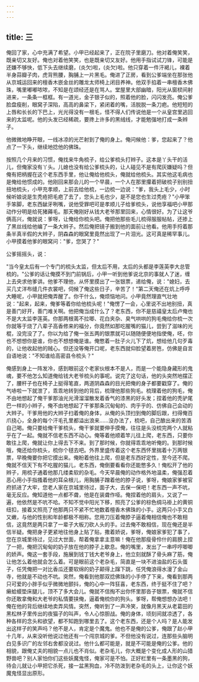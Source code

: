 ```yaml
---
---
---
```

title: 三
---




俺回了家，心中充满了希望。小甲已经起来了，正在院子里磨刀。他对着俺笑笑，既亲切又友好。俺也对着他笑笑，也是既亲切又友好。他用手指试试刀锋，可能是还嫌不够快，低下头去继续磨，(炎欠)啦，(炎欠)啦。他只穿着一件汗褐儿，裸着半身蒜瓣子肉，虎背熊腰，胸脯上一片黑毛。俺进了正房，看到公爹端坐在那张他从京城运回来的檀香木嵌金丝的雕龙太师椅上闭目养神。他双手掐着一串檀香木佛珠，嘴里嘟嘟哝哝，不知是在颂经还是在骂人。堂屋里大部幽暗，阳光从窗棂间射进来，一条条一框框。有一道光，金子银子似的，照着他的脸，闪闪发亮。俺公爹脸盘瘦削，眼窝子深陷，高高的鼻梁下，紧闭着的嘴，活脱脱一条刀疤。他短短的上唇和长长的下巴上，光光得没有一根毛，怪不得人们传说他是一个从皇宫里逃回来的太监呢。他的头发已经稀疏，要搀上许多的黑绒线，才能勉强地打成一条辫子。

他微微地睁开眼，一线冰凉的光芒射到了俺的身上。俺问候他：爹，您起来了？他点了一下头，继续地捻他的佛珠。

按照几个月来的习惯，俺找来牛角梳子，给公爹梳头打辫子。这本是丫头干的活儿，但俺家没有丫头。儿媳也没有给公爹梳头的，让人碰见不是有爬灰嫌疑吗？但俺有把柄握在这个老东西手里，他让俺给他梳头，俺就给他梳头。其实他这毛病也是俺给他惯成的。他刚回来那会儿的一个早晨，一个人在那里攥着把破梳子别别扭扭地梳头，小甲充孝顺，上前去给他梳，一边梳一边说："爹，我头上毛少，小时候听娘说是生秃疮把毛疤了去了，您头上毛也少，是不是您也生过秃疮？"小甲笨手笨脚，老东西龇牙咧嘴，说他受罪吧可是孝顺儿子给爹梳头，说他享福吧小甲那动作分明是给死猪薅毛。那天俺刚好从钱大老爷那里回来，心情很好。为了让这爷俩高兴，俺就说：爹呀，让俺给你梳头吧。俺把他那些毛儿梳得服服帖帖，还掺上了黑丝线给他编了一条大辫子。然后俺把镜子搬到他的面前让他看。他用手捋着那条半真半假的大辫子，阴森森的眼窝里竟然出现了一片泪光。这可真是稀罕事儿。小甲摸着他爹的眼窝问："爹，您哭了？"

公爹摇摇头，说：

"当今皇太后有一个专门的梳头太监，但太后不用，太后的头都是李莲英李大总管梳的。"公爹的话让俺摸不到门前锅后，小甲一听到他爹说北京的事就人了迷，缠上去央求他爹讲。他爹不理他，从怀里摸出了一张银票，递给俺，说："媳妇，去买几丈洋布缝几件衣裳吧，伺候了俺这些日子，辛苦了！"第二天俺还在炕上呼呼大睡呢，小甲就把俺弄醒了。你干什么，俺烦恼地问。小甲竟然理直气壮地说："起来，起来，俺爹等着你给他梳头呢！"俺愣了一会，心里说不出地别扭，真是善门好开，善门难关啊。他把俺当成什么了？老东西，你不是慈禧皇太后卢俺也不是大太监李莲英。你那两根蔫不拉唧、花白夹杂、臭气哄哄的狗毛俺给你梳一次你就等于烧了八辈子高香修来的福分，你竟然如那吃腥嘴的猫儿，尝到了滋味的光棍，没完没了了。你以为给了俺一张五两的银票就可以随随便便地指使俺，呸，你也不想想你是谁，你也不想想俺是谁。俺憋着一肚子火儿下了炕，想给他几句歹毒的，让他收起他的贼心。但还没等俺开口呢，老东西就仰脸望着房笆，仿佛是自言自语地说："不知谁给高密县令梳头？"

俺感到身上一阵发冷，感到眼前这个老家伙根本不是人，而是一个能隐身藏形的鬼魂，要不他怎么知道俺给钱大老爷梳头的事呢。说完了这句话，他的头突然地摆正了，腰杆子也在椅子上挺得笔直，两道阴森森的目光把俺的身子都要戳穿了。俺的气哧啦一下就泄了，乖乖地转到他的背后，梳理他那些狗毛。梳理着他的狗毛，俺不由地想起了俺干爹那油光光滑溜溜散发着香气的漆黑的好头发；捏着他的秃驴尾巴一样的小辫子，俺不由地想起了干爹那条沉甸甸的、肉乎乎的、仿佛自己会动的大辫子。干爹用他的大辫子扫着俺的身体，从俺的头顶扫到俺的脚后跟，扫得俺百爪挠心，全身的每个汗毛孔里都溢出浪来……没办法了，梳吧，自己酿出来的苦酒自己喝。俺只要给俺干爹梳头，俺干爹就要伸手摸俺，往往是头没梳完两个人就粘乎在了一起。俺就不信老东西不动心。俺等着他顺着竿儿往上爬，老东西，只要你敢往上爬，俺就让你上得去下不来。到了那时候，你就得乖乖地听俺的。到那时候哦，俺还给你梳头，梳你个毬去吧。外界里盛传着这个老东西怀里揣着十万两银票，早晚俺要你把它摸出来。俺盼着他往上爬，但是老东西好定性，至今还不爬。俺就不信天下有不吃腥的猫儿，老东西，俺倒要看看你还能憋多久！俺松开了他的辫子，用梳子通着他那几缕柔软的杂毛。今天早晨俺的动作格外地温柔，俺强忍着恶心用小手指搔着他的耳朵根儿，用胸脯子蹭着他的脖子说，爹呀，俺娘家爹被官府抓进了大牢，您老人家在京城里待过，面子大，去保一保吧！老东西一声不吭，毫无反应。俺知道他一点都不聋，他是在装聋作哑。俺捏着他的肩头，又说了一遍，他依然是不吭不哈。不知不觉中阳光下移，照亮了公爹的棕色绸马褂上的黄铜纽扣，接着又照亮了他那两只不紧不忙地数着檀香木佛珠的小手。这两只小手又白又嫩，与他的性别和年龄都极不相称。您用刀压着俺脖子逼着俺相信俺也不敢相信，这竟然是两只拿了一辈子大板刀砍人头的手。过去俺不敢相信，现在俺还是半信半疑。俺把身子更紧地往他身上贴了贴，撒着娇说，爹呀，俺娘家爹犯了事了，您在京城里待过，见过大世面，帮着俺拿拿主意嘛！俺在他那瘦骨伶什的肩膀上捏了一把，俺把沉甸甸的奶子放在他的脖子上歇息。俺的嘴里，发出了一串哼哼唧唧的娇声。俺这一套手段，施展到钱丁钱大老爷身上，他立刻就酥了骨头麻了筋，俺让他怎么着他就会怎么着。可是眼前这个老杂毛，简直是一块不进油盐的石头蛋子，任凭俺把一对比香瓜还要软绵的奶子颠得上蹿下跳，任凭俺浪得水漫了金山寺，他就是不动也不吭。突然，俺看到他那双捻佛珠的小手停了下来，俺看到那两只可爱的小胖手似乎微微地颤抖，俺的心中一阵狂喜，老东西，终于挺不住了吧？癞蛤蟆垫床腿儿，顶不了多大会儿。俺就不信掏不出你怀里那沓子银票，俺就不信你还敢拿俺和大老爷的私情要挟俺，逼着俺梳你的狗头。爹呀，帮俺想想办法吧！俺在他的背后继续地卖弄风情。突然，俺听到了一声冷笑，就像月黑天从老葛田的黑松林子里传出的夜猫子的叫声，令人心惊胆战。俺的身体，顷刻间就凉透了，各种各样的念头和欲望，都不知跑到哪里去了。这个老东西，还是个人吗？是人能发出这样子的笑声吗？他不是人，肯定是个魔鬼。他也不是俺的公爹，俺跟了赵小甲十几年，从来没听他说过他还有一个闯京城的爹。不但他没有说过，连那些头脑明白见多识广的左邻右舍都没说过。他什么都可能是，就是不可能是俺的公爹。他的相貌，跟俺丈夫的相貌一点儿也不肖似。老杂毛儿，你大概是个变化成人形的山猎野兽吧？别人家怕你们这些妖魔鬼怪，俺家可是不怕。正好栏里有一条墨黑的狗，待会儿就让小甲把它杀死，接一盆黑狗血，冷不防泼到老杂毛的头上，让你这个妖魔鬼怪显出原形。